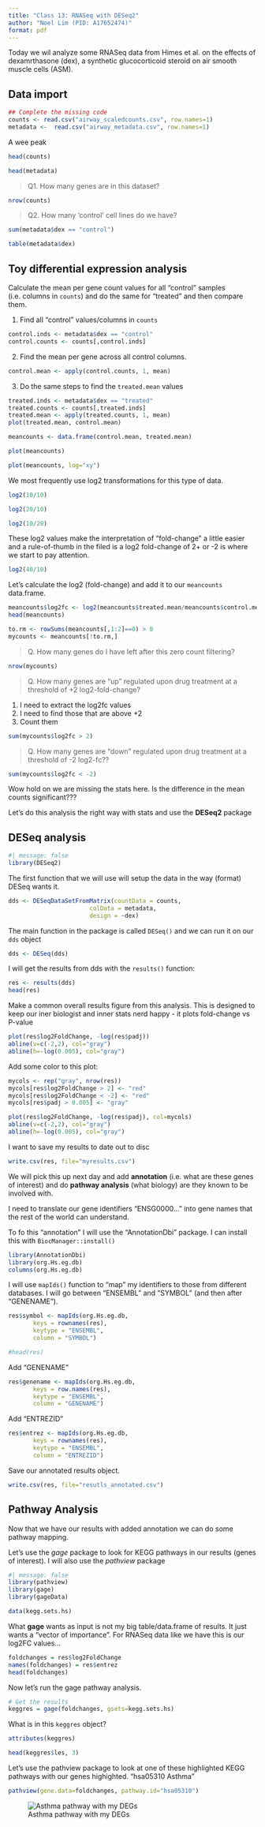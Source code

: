 ```yaml
---
title: "Class 13: RNASeq with DESeq2"
author: "Noel Lim (PID: A17652474)"
format: pdf
---
```


Today we wil analyze some RNASeq data from Himes et al. on the effects of dexamrthasone (dex), a synthetic glucocorticoid steroid on air smooth muscle cells (ASM).

## Data import

```r
## Complete the missing code
counts <- read.csv("airway_scaledcounts.csv", row.names=1)
metadata <-  read.csv("airway_metadata.csv", row.names=1)
```

A wee peak
```r
head(counts)
```

```r
head(metadata)
```


> Q1. How many genes are in this dataset? 

```r
nrow(counts)
```


> Q2. How many ‘control’ cell lines do we have?

```r
sum(metadata$dex == "control")
```


```r
table(metadata$dex)
```

## Toy differential expression analysis

Calculate the mean per gene count values for all "control" samples (i.e. columns in `counts`) and do the same for "treated" and then compare them.

1. Find all "control" values/columns in `counts`

```r
control.inds <- metadata$dex == "control"
control.counts <- counts[,control.inds]
```

2. Find the mean per gene across all control columns.

```r
control.mean <- apply(control.counts, 1, mean)
```

3. Do the same steps to find the `treated.mean` values

```r
treated.inds <- metadata$dex == "treated"
treated.counts <- counts[,treated.inds]
treated.mean <- apply(treated.counts, 1, mean)
plot(treated.mean, control.mean)
```

```r
meancounts <- data.frame(control.mean, treated.mean)
```

```r
plot(meancounts)
```

```r
plot(meancounts, log="xy")
```

We most frequently use log2 transformations for this type of data.

```r
log2(10/10)

log2(20/10)

log2(10/20)
```

These log2 values make the interpretation of "fold-change" a little easier and a rule-of-thumb in the filed is a log2 fold-change of 2+ or -2 is where we start to pay attention.

```r
log2(40/10)
```

Let's calculate the log2 (fold-change) and add it to our `meancounts` data.frame.

```r
meancounts$log2fc <- log2(meancounts$treated.mean/meancounts$control.mean)
head(meancounts)
```

```r
to.rm <- rowSums(meancounts[,1:2]==0) > 0
mycounts <- meancounts[!to.rm,]

```

> Q. How many genes do I have left after this zero count filtering?

```r
nrow(mycounts)
```

> Q. How many genes are "up" regulated upon drug treatment at a threshold of +2 log2-fold-change?

1. I need to extract the log2fc values 
2. I need to find those that are above +2
3. Count them

```r
sum(mycounts$log2fc > 2)
```


> Q. How many genes are "down" regulated upon drug treatment at a threshold of -2 log2-fc??

```r
sum(mycounts$log2fc < -2)
```

Wow hold on we are missing the stats here. Is the difference in the mean counts significant???

Let's do this analysis the right way with stats and use the **DESeq2** package

## DESeq analysis

```r
#| message: false
library(DESeq2)
```

The first function that we will use will setup the data in the way (format) DESeq wants it.

```r
dds <- DESeqDataSetFromMatrix(countData = counts,
                       colData = metadata,
                       design = ~dex)
```

The main function in the package is called `DESeq()` and we can run it on our `dds` object

```r
dds <- DESeq(dds)
```

I will get the results from dds with the `results()` function:

```r
res <- results(dds)
head(res)
```

Make a common overall results figure from this analysis. This is designed to keep our iner biologist and inner stats nerd happy - it plots fold-change vs P-value


```r
plot(res$log2FoldChange, -log(res$padj))
abline(v=c(-2,2), col="gray")
abline(h=-log(0.005), col="gray")
```

Add some color to this plot:
```r
mycols <- rep("gray", nrow(res))
mycols[res$log2FoldChange > 2] <- "red"
mycols[res$log2FoldChange < -2] <- "red"
mycols[res$padj > 0.005] <- "gray"

plot(res$log2FoldChange, -log(res$padj), col=mycols)
abline(v=c(-2,2), col="gray")
abline(h=-log(0.005), col="gray")
```

I want to save my results to date out to disc

```r
write.csv(res, file="myresults.csv")
```

We will pick this up next day and add **annotation** (i.e. what are these genes of interest) and do **pathway analysis** (what biology) are they known to be involved with.

I need to translate our gene identifiers "ENSG0000..." into gene names that the rest of the world can understand.

To fo this "annotation" I will use the "AnnotationDbi" package. I can install this with `BiocManager::install()`

```r
library(AnnotationDbi)
library(org.Hs.eg.db)
columns(org.Hs.eg.db)
```

I will use `mapIds()` function to "map" my identifiers to those from different databases. I will go between "ENSEMBL" and "SYMBOL" (and then after "GENENAME").

```r
res$symbol <- mapIds(org.Hs.eg.db,
       keys = rownames(res),
       keytype = "ENSEMBL",
       column = "SYMBOL")

#head(res)
```

Add "GENENAME"
```r
res$genename <- mapIds(org.Hs.eg.db,
       keys = row.names(res),
       keytype = "ENSEMBL",
       column = "GENENAME")
```

Add "ENTREZID"

```r
res$entrez <- mapIds(org.Hs.eg.db,
       keys = rownames(res),
       keytype = "ENSEMBL",
       column = "ENTREZID")
```

Save our annotated results object.

```r
write.csv(res, file="resutls_annotated.csv")
```

## Pathway Analysis

Now that we have our results with added annotation we can do some pathway mapping.

Let's use the *gage* package to look for KEGG pathways in our results (genes of interest). I will also use the *pathview* package

```r
#| message: false
library(pathview)
library(gage)
library(gageData)

data(kegg.sets.hs)
```

What **gage** wants as input is not my big table/data.frame of results. It just wants a "vector of importance". For RNASeq data like we have this is our log2FC values...

```r
foldchanges = res$log2FoldChange
names(foldchanges) = res$entrez
head(foldchanges)
```

Now let's run the gage pathway analysis.

```r
# Get the results
keggres = gage(foldchanges, gsets=kegg.sets.hs)
```

What is in this `keggres` object?

```r
attributes(keggres)
```

```r
head(keggres$les, 3)
```

Let's use the pathview package to look at one of these highlighted KEGG pathways with our genes highighted. "hsa05310 Asthma"

```r
pathview(gene.data=foldchanges, pathway.id="hsa05310")
```

![Asthma pathway with my DEGs](hsa05310.pathview.png)


